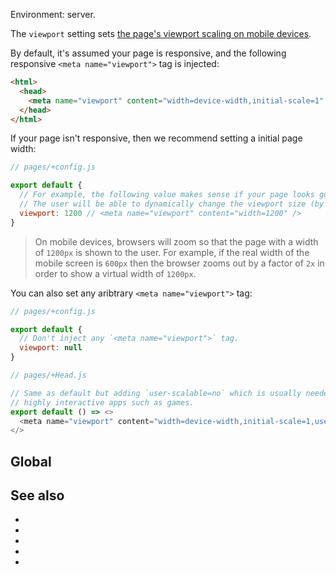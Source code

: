 

Environment: server. <ImplementedBy noCustomGuide />

The `viewport` setting sets [the page's viewport scaling on mobile devices](https://developer.mozilla.org/en-US/docs/Web/HTML/Viewport_meta_tag).

By default, it's assumed your page is responsive, and the following responsive `<meta name="viewport">` tag is injected:

```html
<html>
  <head>
    <meta name="viewport" content="width=device-width,initial-scale=1" />
  </head>
</html>
```

If your page isn't responsive, then we recommend setting a initial page width:

```js
// pages/+config.js

export default {
  // For example, the following value makes sense if your page looks good with a 1200px width.
  // The user will be able to dynamically change the viewport size (by using pinch gestures).
  viewport: 1200 // <meta name="viewport" content="width=1200" />
}
```

> On mobile devices, browsers will zoom so that the page with a width of `1200px` is shown to the user. For example, if the real width of the mobile screen is `600px` then the browser zooms out by a factor of `2x` in order to show a virtual width of `1200px`.

You can also set any aribtrary `<meta name="viewport">` tag:

```js
// pages/+config.js

export default {
  // Don't inject any `<meta name="viewport">` tag.
  viewport: null
}
```
```js
// pages/+Head.js

// Same as default but adding `user-scalable=no` which is usually needed for
// highly interactive apps such as games.
export default () => <>
  <meta name="viewport" content="width=device-width,initial-scale=1,user-scalable=no" />
</>
```

## Global

<GlobalNote />


## See also

- <Link href="/head" />
- <Link href="/Head-setting" />
- <Link href="/title" />
- <Link href="/description" />
- <Link href="/image" />
